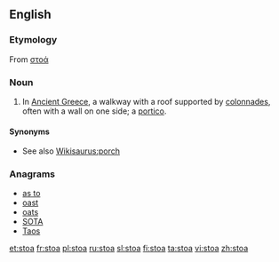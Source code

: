 ==English==

===Etymology===
From {{etyl|grc|en}} [[στοά]]

===Noun===
{{wikipedia}}
{{en-noun|stoae|pl2=stoæ}}

# {{context|architecture|lang=en}} In [[Ancient Greece]], a walkway with a roof supported by [[colonnade]]s, often with a wall on one side; a [[portico]].

====Synonyms====
* See also [[Wikisaurus:porch]]

===Anagrams===
* [[as to#English|as to]]
* [[oast#English|oast]]
* [[oats#English|oats]]
* [[SOTA#English|SOTA]]
* [[Taos#English|Taos]]

[[et:stoa]]
[[fr:stoa]]
[[pl:stoa]]
[[ru:stoa]]
[[sl:stoa]]
[[fi:stoa]]
[[ta:stoa]]
[[vi:stoa]]
[[zh:stoa]]